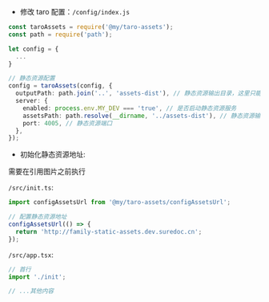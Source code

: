 
<Meta title="Packages/taro-assets" />

- 修改 taro 配置：`/config/index.js`

```typescript
const taroAssets = require('@my/taro-assets');
const path = require('path');

let config = {
  ...
}

// 静态资源配置
config = taroAssets(config, {
  outputPath: path.join('..', 'assets-dist'), // 静态资源输出目录，这里只能是 taro 输出目录的相对路径
  server: {
    enabled: process.env.MY_DEV === 'true', // 是否启动静态资源服务
    assetsPath: path.resolve(__dirname, '../assets-dist'), // 静态资源输出目录，绝对路径
    port: 4005, // 静态资源端口
  },
});


```

- 初始化静态资源地址:

需要在引用图片之前执行

`/src/init.ts`:

```typescript
import configAssetsUrl from '@my/taro-assets/configAssetsUrl';

// 配置静态资源地址
configAssetsUrl(() => {
  return 'http://family-static-assets.dev.suredoc.cn';
});
```

`/src/app.tsx`:

```typescript
// 首行
import './init';

// ...其他内容
```
